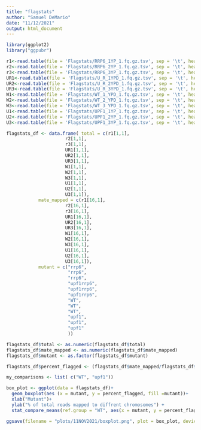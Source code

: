 ```yaml
---
title: "flagstats"
author: "Samuel DeMario"
date: "11/12/2021"
output: html_document
---
```


```r
library(ggplot2)
library("ggpubr")
```

```r
r1<-read.table(file = 'Flagstats/RRP6_1YP_1.fq.gz.tsv', sep = '\t', header = FALSE, row.names = 3)
r2<-read.table(file = 'Flagstats/RRP6_2YP_1.fq.gz.tsv', sep = '\t', header = FALSE, row.names = 3)
r3<-read.table(file = 'Flagstats/RRP6_3YP_1.fq.gz.tsv', sep = '\t', header = FALSE, row.names = 3)
UR1<-read.table(file = 'Flagstats/U_R_1YPD_1.fq.gz.tsv', sep = '\t', header = FALSE, row.names = 3)
UR2<-read.table(file = 'Flagstats/U_R_2YPD_1.fq.gz.tsv', sep = '\t', header = FALSE, row.names = 3)
UR3<-read.table(file = 'Flagstats/U_R_3YPD_1.fq.gz.tsv', sep = '\t', header = FALSE, row.names = 3)
W1<-read.table(file = 'Flagstats/WT_1_YPD_1.fq.gz.tsv', sep = '\t', header = FALSE, row.names = 3)
W2<-read.table(file = 'Flagstats/WT_2_YPD_1.fq.gz.tsv', sep = '\t', header = FALSE, row.names = 3)
W3<-read.table(file = 'Flagstats/WT_3_YPD_1.fq.gz.tsv', sep = '\t', header = FALSE, row.names = 3)
U1<-read.table(file = 'Flagstats/UPF1_1YP_1.fq.gz.tsv', sep = '\t', header = FALSE, row.names = 3)
U2<-read.table(file = 'Flagstats/UPF1_2YP_1.fq.gz.tsv', sep = '\t', header = FALSE, row.names = 3)
U3<-read.table(file = 'Flagstats/UPF1_3YP_1.fq.gz.tsv', sep = '\t', header = FALSE, row.names = 3)
```

```r
flagstats_df <- data.frame( total = c(r1[1,1],
                      r2[1,1],
                      r3[1,1],
                      UR1[1,1],
                      UR2[1,1],
                      UR3[1,1],
                      W1[1,1],
                      W2[1,1],
                      W3[1,1],
                      U1[1,1],
                      U2[1,1],
                      U3[1,1]),
            mate_mapped = c(r1[16,1],
                      r2[16,1],
                      r3[16,1],
                      UR1[16,1],
                      UR2[16,1],
                      UR3[16,1],
                      W1[16,1],
                      W2[16,1],
                      W3[16,1],
                      U1[16,1],
                      U2[16,1],
                      U3[16,1]),
            mutant = c("rrp6",
                       "rrp6",
                       "rrp6",
                       "upf1rrp6",
                       "upf1rrp6",
                       "upf1rrp6",
                       "WT",
                       "WT",
                       "WT",
                       "upf1",
                       "upf1",
                       "upf1"
                       ))

flagstats_df$total <- as.numeric(flagstats_df$total)
flagstats_df$mate_mapped <- as.numeric(flagstats_df$mate_mapped)
flagstats_df$mutant <- as.factor(flagstats_df$mutant)

flagstats_df$percent_flagged <- (flagstats_df$mate_mapped/flagstats_df$total)*100
```

```r
my_comparisons <- list( c("WT", "upf1"))

box_plot <- ggplot(data = flagstats_df)+
  geom_boxplot(aes (x = mutant, y = percent_flagged, fill =mutant))+
  xlab("Mutant")+
  ylab("% of total reads mapped to diffrent chromosomes") +
  stat_compare_means(ref.group = "WT", aes(x = mutant, y = percent_flagged), method = "t.test")

ggsave(filename = "plots/11NOV2021/boxplot.png", plot = box_plot, device = 'png', units = "in",height = 4, width = 7)
```

